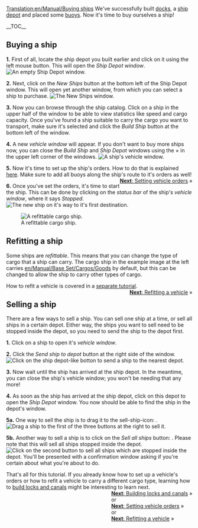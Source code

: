 [[Translation:en/Manual/Buying ships]]
{{en/Manual/Tutorial/Navigation}}
We've successfully built [[en/Manual/Building docks|docks]], a [[en/Manual/Building ship depots|ship depot]] and placed some [[en/Manual/Building buoys|buoys]]. Now it's time to buy ourselves a ship!

__TOC__

==Buying a ship==

'''1.''' First of all, locate the ship depot you built earlier and click on it using the left mouse button. This will open the ''Ship Depot window''.
[[File:en/Manual/Buying-ships-1.png|none|frame|An empty Ship Depot window.]]

'''2.''' Next, click on the ''New Ships'' button at the bottom left of the Ship Depot window. This will open yet another window, from which you can select a ship to purchase.
[[File:en/Manual/Buying-ships-2.png|none|frame|The New Ships window.]]

'''3.''' Now you can browse through the ship catalog. Click on a ship in the upper half of the window to be able to view statistics like speed and cargo capacity. Once you've found a ship suitable to carry the cargo you want to transport, make sure it's selected and click the ''Build Ship'' button at the bottom left of the window.

'''4.''' A new ''vehicle window'' will appear. If you don't want to buy more ships now, you can close the  ''Build Ship'' and ''Ship Depot'' windows using the &times; in the upper left corner of the windows.
[[File:en/Manual/Buying-ships-3.png|none|frame|A ship's vehicle window.]]

'''5.''' Now it's time to set up the ship's orders. How to do that is explained [[en/Manual/Orders|here]]. Make sure to add all buoys along the ship's route to it's orders as well!
<span style="float: right">[[en/Manual/Orders|'''Next''': Setting vehicle orders]] &raquo;</span>

'''6.''' Once you've set the orders, it's time to start the ship. This can be done by clicking on the ''status bar'' of the ship's ''vehicle window'', where it says ''Stopped''.
[[File:en/Manual/Buying-ships-4.png|none|frame|The new ship on it's way to it's first destination.]]


[[File:en/Manual/Buying-ships-5.png|left|frame|A refittable cargo ship.]]
==Refitting a ship==
Some ships are ''refittable''. This means that you can change the type of cargo that a ship can carry. The cargo ship in the example image at the left carries [[en/Manual/Base Set/Cargos/Goods]] by default, but this can be changed to allow the ship to carry other types of cargo.

How to refit a vehicle is covered in a [[en/Manual/Refit|separate tutorial]].
<span style="float: right">[[en/Manual/Refit|'''Next''': Refitting a vehicle]] &raquo;</span>

{{en/-}}
==Selling a ship==
There are a few ways to sell a ship. You can sell one ship at a time, or sell all ships in a certain depot. Either way, the ships you want to sell need to be stopped inside the depot, so you need to send the ship to the depot first.

'''1.''' Click on a ship to open it's ''vehicle window''.

'''2.''' Click the ''Send ship to depot'' button at the right side of the window.
[[File:en/Manual/Buying-ships-6.png|none|frame|Click on the ship depot-like botton to send a ship to the nearest depot.]]

'''3.''' Now wait until the ship has arrived at the ship depot. In the meantime, you can close the ship's vehicle window; you won't be needing that any more!

'''4.''' As soon as the ship has arrived at the ship depot, click on this depot to open the ''Ship Depot'' window. You now should be able to find the ship in the depot's window. 

'''5a.''' One way to sell the ship is to drag it to the sell-ship-icon: .
[[File:en/Manual/Buying-ships-7.png|none|frame|Drag a ship to the first of the three buttons at the right to sell it.]]

'''5b.''' Another way to sell a ship is to click on the ''Sell all ships'' button: . Please note that this will sell all ships stopped inside the depot.
[[File:en/Manual/Buying-ships-8.png|none|frame|Click on the second button to sell all ships which are stopped inside the depot. You'll be presented with a confirmation window asking if you're certain about what you're about to do.]]



That's all for this tutorial. If you already know how to set up a vehicle's orders or how to refit a vehicle to carry a different cargo type, learning how to [[en/Manual/Building canals|build locks and canals]] might be interesting to learn next.
<span style="float: right">[[en/Manual/Building canals|'''Next''': Building locks and canals]] &raquo;
<br />
or
<br />
[[en/Manual/Orders|'''Next''': Setting vehicle orders]] &raquo;
<br />
or
<br />
[[en/Manual/Refit|'''Next''': Refitting a vehicle]] &raquo;</span>